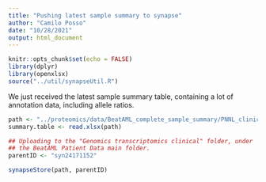 ```yaml
---
title: "Pushing latest sample summary to synapse"
author: "Camilo Posso"
date: "10/28/2021"
output: html_document
---
```


```r
knitr::opts_chunk$set(echo = FALSE)
library(dplyr)
library(openxlsx)
source("../util/synapseUtil.R")
```



We just received the latest sample summary table, containing a lot of annotation
data, including allele ratios. 



```r
path <- "../proteomics/data/BeatAML_complete_sample_summary/PNNL_clinical_summary_12_08_2021.xlsx"
summary.table <- read.xlsx(path)

## Uploading to the "Genomics transcriptomics clinical" folder, under 
## the BeatAML Patient Data main folder.
parentID <- "syn24171152"

synapseStore(path, parentID)

```




